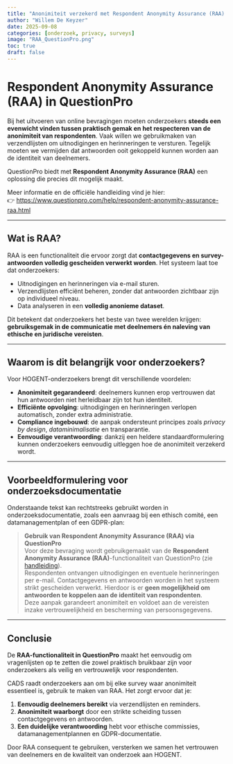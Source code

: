 ```yaml
---
title: "Anonimiteit verzekerd met Respondent Anonymity Assurance (RAA) in QuestionPro"
author: "Willem De Keyzer"
date: 2025-09-08
categories: [onderzoek, privacy, surveys]
image: "RAA_QuestionPro.png"
toc: true
draft: false
---
```


# Respondent Anonymity Assurance (RAA) in QuestionPro

Bij het uitvoeren van online bevragingen moeten onderzoekers **steeds een evenwicht vinden tussen praktisch gemak en het respecteren van de anonimiteit van respondenten**. Vaak willen we gebruikmaken van verzendlijsten om uitnodigingen en herinneringen te versturen. Tegelijk moeten we vermijden dat antwoorden ooit gekoppeld kunnen worden aan de identiteit van deelnemers.

QuestionPro biedt met **Respondent Anonymity Assurance (RAA)** een oplossing die precies dit mogelijk maakt.

Meer informatie en de officiële handleiding vind je hier:\
👉 <https://www.questionpro.com/help/respondent-anonymity-assurance-raa.html>

------------------------------------------------------------------------

## Wat is RAA?

RAA is een functionaliteit die ervoor zorgt dat **contactgegevens en survey-antwoorden volledig gescheiden verwerkt worden**. Het systeem laat toe dat onderzoekers:

-   Uitnodigingen en herinneringen via e-mail sturen.\
-   Verzendlijsten efficiënt beheren, zonder dat antwoorden zichtbaar zijn op individueel niveau.\
-   Data analyseren in een **volledig anonieme dataset**.

Dit betekent dat onderzoekers het beste van twee werelden krijgen: **gebruiksgemak in de communicatie met deelnemers én naleving van ethische en juridische vereisten**.

------------------------------------------------------------------------

## Waarom is dit belangrijk voor onderzoekers?

Voor HOGENT-onderzoekers brengt dit verschillende voordelen:

-   **Anonimiteit gegarandeerd**: deelnemers kunnen erop vertrouwen dat hun antwoorden niet herleidbaar zijn tot hun identiteit.\
-   **Efficiënte opvolging**: uitnodigingen en herinneringen verlopen automatisch, zonder extra administratie.\
-   **Compliance ingebouwd**: de aanpak ondersteunt principes zoals *privacy by design*, *dataminimalisatie* en transparantie.\
-   **Eenvoudige verantwoording**: dankzij een heldere standaardformulering kunnen onderzoekers eenvoudig uitleggen hoe de anonimiteit verzekerd wordt.

------------------------------------------------------------------------

## Voorbeeldformulering voor onderzoeksdocumentatie

Onderstaande tekst kan rechtstreeks gebruikt worden in onderzoeksdocumentatie, zoals een aanvraag bij een ethisch comité, een datamanagementplan of een GDPR-plan:

> **Gebruik van Respondent Anonymity Assurance (RAA) via QuestionPro**\
> Voor deze bevraging wordt gebruikgemaakt van de **Respondent Anonymity Assurance (RAA)**-functionaliteit van QuestionPro (zie [handleiding](https://www.questionpro.com/help/respondent-anonymity-assurance-raa.html)).\
> Respondenten ontvangen uitnodigingen en eventuele herinneringen per e-mail. Contactgegevens en antwoorden worden in het systeem strikt gescheiden verwerkt. Hierdoor is er **geen mogelijkheid om antwoorden te koppelen aan de identiteit van respondenten**.\
> Deze aanpak garandeert anonimiteit en voldoet aan de vereisten inzake vertrouwelijkheid en bescherming van persoonsgegevens.

------------------------------------------------------------------------

## Conclusie

De **RAA-functionaliteit in QuestionPro** maakt het eenvoudig om vragenlijsten op te zetten die zowel praktisch bruikbaar zijn voor onderzoekers als veilig en vertrouwelijk voor respondenten.

CADS raadt onderzoekers aan om bij elke survey waar anonimiteit essentieel is, gebruik te maken van RAA. Het zorgt ervoor dat je:

1.  **Eenvoudig deelnemers bereikt** via verzendlijsten en reminders.\
2.  **Anonimiteit waarborgt** door een strikte scheiding tussen contactgegevens en antwoorden.\
3.  **Een duidelijke verantwoording** hebt voor ethische commissies, datamanagementplannen en GDPR-documentatie.

Door RAA consequent te gebruiken, versterken we samen het vertrouwen van deelnemers en de kwaliteit van onderzoek aan HOGENT.

